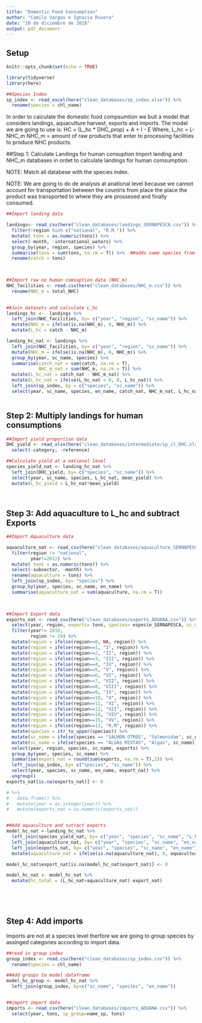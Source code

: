 ```yaml
---
title: "Domestic Food Consumption"
author: "Camila Vargas e Ignacia Rivera"
date: "10 de diciembre de 2018"
output: pdf_document
---
```


## Setup
```r
knitr::opts_chunk$set(echo = TRUE)

library(tidyverse)
library(here)

##Species Index
sp_index <- read_excel(here("clean_databases/sp_index.xlsx")) %>% 
  rename(species = chl_name)
```

In order to calculate the domestic food compsumtion we buit a model that considers landings, aquaculture harvest, exports and imports. 
The model we are going to use is:
HC = (L_hc * DHC_prop) + A + I - E
Where,
L_hc = L- NHC_m
NHC_m = amount of raw products that enter to processing facilities to produce NHC products. 

##Step 1: Calculate Landings for human consuption
Import landing and NHC_m databases in ordet to calculate landings for human comsumption.

NOTE: Match all databese with the species index.

NOTE: We are going to do de analysis at anational level because we cannot account for transportation between the countris from place the place the product was transported to where they are prossesed and finally consumed.

```r
##Import landing data 

landings<- read_csv(here("clean_databases/landings_SERNAPESCA.csv")) %>% 
  filter(!region %in% c("national", "R.M.")) %>%
  mutate( tons = as.numeric(tons)) %>% 
  select(-month, -international_waters) %>% 
  group_by(year, region, species) %>% 
  summarise(tons = sum(tons, na.rm = T)) %>%  ##adds same species from different subsector
  rename(catch = tons)
  


##Import raw no human comsuption data (NHC_m)
NHC_facilities <- read.csv(here("clean_databases/NHC_m.csv")) %>% 
  rename(NHC_m = total_NHC)
  

##Join datasets and calculate L_hc
landings_hc <-  landings %>% 
  left_join(NHC_facilities, by= c("year", "region", "sc_name")) %>% 
  mutate(NHC_m = ifelse(is.na(NHC_m), 0, NHC_m)) %>% 
  mutate(L_hc = catch - NHC_m)

landing_hc_nat <- landings %>% 
  left_join(NHC_facilities, by= c("year", "region", "sc_name")) %>% 
  mutate(NHC_m = ifelse(is.na(NHC_m), 0, NHC_m)) %>% 
  group_by(year, sc_name, species) %>% 
  summarise(catch_nat = sum(catch, na.rm = T),
            NHC_m_nat = sum(NHC_m, na.rm = T)) %>% 
  mutate(L_hc_nat = catch_nat - NHC_m_nat) %>% 
  mutate(L_hc_nat = ifelse(L_hc_nat < 0, 0, L_hc_nat)) %>% 
  left_join(sp_index, by = c("species", "sc_name")) %>% 
  select(year, sc_name, species, en_name, catch_nat, NHC_m_nat, L_hc_nat)
  

```


## Step 2: Multiply landings for human consumptions 

```r
##Import yield proportion data
DHC_yield <- read_xlsx(here("clean_databases/intermediate/sp_cl_DHC.xlsx")) %>% 
  select(-category, -reference)

##Calculate yield at a national level
species_yield_nat <- landing_hc_nat %>% 
  left_join(DHC_yield, by= c("species", "sc_name")) %>% 
  select(year, sc_name, species, L_hc_nat, mean_yield) %>%
  mutate(L_hc_yield = L_hc_nat*mean_yield)
  
  
```


## Step 3: Add aquaculture to L_hc and subtract Exports


```r
##Import Aquaculture data

aquaculture_nat <- read_csv(here("clean_databases/aquaculture_SERNAPESCA.csv")) %>% 
  filter(region != "national",
         year!=2012) %>% 
  mutate( tons = as.numeric(tons)) %>% 
  select(-subsector, -month) %>% 
  rename(aquaculture = tons) %>% 
  left_join(sp_index, by= "species") %>% 
  group_by(year, species, sc_name, en_name) %>% 
  summarise(aquaculture_nat = sum(aquaculture, na.rm = T))
  


##Import Export data
exports_nat <- read_csv(here("clean_databases/exports_ADUANA.csv")) %>% 
  select(year, region, exports= tons, species= especie_SERNAPESCA, sc_name=nombre_cientifico_SERNAPESCA, value) %>%
  filter(year!= 2018,
         region != 20) %>% 
  mutate(region = ifelse(region==0, NA, region)) %>%
  mutate(region = ifelse(region==1, "I", region)) %>% 
  mutate(region = ifelse(region==2, "II", region)) %>% 
  mutate(region = ifelse(region==3, "III", region)) %>% 
  mutate(region = ifelse(region==4, "IV", region)) %>% 
  mutate(region = ifelse(region==5, "V", region)) %>% 
  mutate(region = ifelse(region==6, "VI", region)) %>% 
  mutate(region = ifelse(region==7, "VII", region)) %>% 
  mutate(region = ifelse(region==8, "VIII", region)) %>% 
  mutate(region = ifelse(region==9, "IX", region)) %>% 
  mutate(region = ifelse(region==10, "X", region)) %>% 
  mutate(region = ifelse(region==11, "XI", region)) %>% 
  mutate(region = ifelse(region==12, "XII", region)) %>% 
  mutate(region = ifelse(region==14, "XIV", region)) %>% 
  mutate(region = ifelse(region==15, "XV", region)) %>% 
  mutate(region = ifelse(region==13, "R.M", region)) %>%
  mutate(species = str_to_upper(species)) %>% 
  mutate(sc_name = ifelse(species == "SALMON OTROS", "Salmonidae", sc_name)) %>%
  mutate(sc_name = ifelse(species == "ALGAS MIXTAS", "Algas", sc_name)) %>% 
  select(year, region, species, sc_name, exports) %>% 
  group_by(year, species, sc_name) %>% 
  summarise(export_nat = round(sum(exports, na.rm = T),2)) %>% 
  left_join(sp_index, by= c("species", "sc_name")) %>% 
  select(year, species, sc_name, en_name, export_nat) %>% 
  ungroup()
exports_nat[is.na(exports_nat)] <- 0

# %>%
#   data.frame() %>% 
#   mutate(year = as.integer(year)) %>% 
#   mutate(exports_nat = as.numeric(exports_nat))


##Add aquaculture and sutract exports
model_hc_nat <-landing_hc_nat %>%
  left_join(species_yield_nat, by= c("year", "species", "sc_name", "L_hc_nat")) %>% 
  left_join(aquaculture_nat, by= c("year", "species", "sc_name", "en_name")) %>% 
  left_join(exports_nat, by= c("year", "species", "sc_name", "en_name")) %>% 
  mutate(aquaculture_nat = ifelse(is.na(aquaculture_nat), 0, aquaculture_nat))

model_hc_nat$export_nat[is.na(model_hc_nat$export_nat)] <- 0

model_hc_nat <- model_hc_nat %>% 
  mutate(hc_total = (L_hc_nat+aquaculture_nat)-export_nat)
  


  


```



## Step 4: Add imports

Imports are not at a species level therfore we are going to group species by assinged categories according to import data. 

```r
##read in group index
group_index <- read.csv(here("clean_databases/sp_index.csv")) %>% 
  rename(species = chl_name) 

##Add groups to model dataframe
model_hc_group <- model_hc_nat %>% 
  left_join(group_index, by=c("sc_name", "species", "en_name"))


##import import data
imports <- read_csv(here("clean_databases/imports_ADUANA.csv")) %>% 
  select(year, tons, sp_group=name_sp, tons)


  


```
















